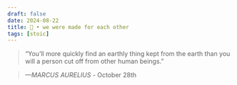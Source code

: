 ```yaml
---
draft: false 
date: 2024-08-22
title: 🗿 • we were made for each other
tags: [stoic]
---
```


>  “You’ll more quickly find an earthly thing kept from the earth than you will a person cut off from other human beings.”

> *—MARCUS AURELIUS* - October 28th